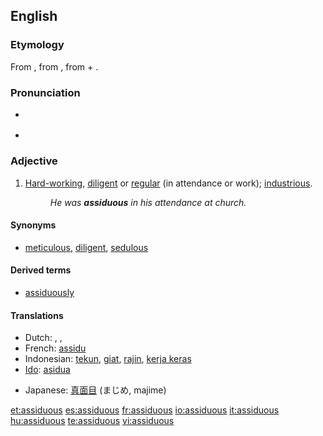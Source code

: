 ==English==

===Etymology===
From {{L.}} {{term|assiduus|lang=la}}, from {{term|assidere||to sit down to|lang=la}}, from {{term|ad||to|lang=la}} + {{term|sedere||to sit|lang=la}}.

===Pronunciation===
* {{a|UK}} {{IPA|/əˈsɪdʒ.jʊ.əs/}} {{SAMPA|/@"sIdZ.jU.@s/}}
* {{audio|en-us-assiduous.ogg|Audio (US)}}

===Adjective===
{{en-adj}}

# [[hard-working|Hard-working]], [[diligent]] or [[regular]] (in attendance or work); [[industrious]].
#: ''He was '''assiduous''' in his attendance at church.''

====Synonyms====
* [[meticulous]], [[diligent]], [[sedulous]]

====Derived terms====
* [[assiduously]]

====Translations====
{{trans-top|hard-working, diligent}}
* Dutch: {{t|nl|ijverig}}, {{t|nl|vlijtig}}, {{t|nl|betrouwbaar}}
*French: [[assidu]]
*Indonesian: [[tekun]], [[giat]], [[rajin]], [[kerja keras]]
*[[Ido]]: [[asidua]]
{{trans-mid}}
*Japanese: [[真面目]] (まじめ, majime)
{{trans-bottom}}

[[et:assiduous]]
[[es:assiduous]]
[[fr:assiduous]]
[[io:assiduous]]
[[it:assiduous]]
[[hu:assiduous]]
[[te:assiduous]]
[[vi:assiduous]]